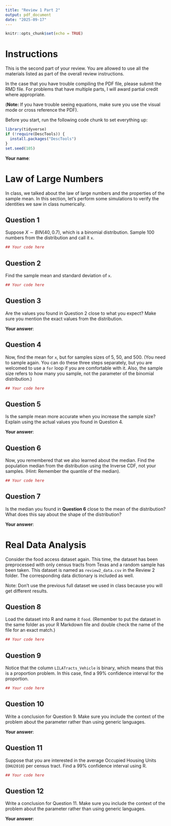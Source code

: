 ---
title: "Review 1 Part 2"
output: pdf_document
date: "2025-09-17"
---

```{r setup, include=FALSE}
knitr::opts_chunk$set(echo = TRUE)
```

# Instructions

This is the second part of your review. You are allowed to use all the materials listed as part of the overall review instructions.

In the case that you have trouble compiling the PDF file, please submit the RMD file. For problems that have multiple parts, I will award partial credit where appropriate.

(**Note:** If you have trouble seeing equations, make sure you use the visual mode or cross reference the PDF).

Before you start, run the following code chunk to set everything up:

```{r, message=FALSE}
library(tidyverse)
if (!require(DescTools)) {
  install.packages("DescTools")
}
set.seed(105)
```

**Your name**:

\newpage

# Law of Large Numbers

In class, we talked about the law of large numbers and the properties of the sample mean. In this section, let's perform some simulations to verify the identities we saw in class numerically.

## Question 1

Suppose $X \sim BIN(40, 0.7)$, which is a binomial distribution. Sample 100 numbers from the distribution and call it `x`.

```{r}
## Your code here

```

## Question 2

Find the sample mean and standard deviation of `x`.

```{r}
## Your code here

```

## Question 3

Are the values you found in Question 2 close to what you expect? Make sure you mention the exact values from the distribution.

**Your answer**:

## Question 4

Now, find the mean for `x`, but for samples sizes of 5, 50, and 500. (You need to sample again. You can do these three steps separately, but you are welcomed to use a `for` loop if you are comfortable with it. Also, the sample size refers to how many you sample, not the parameter of the binomial distribution.)

```{r}
## Your code here

```

## Question 5

Is the sample mean more accurate when you increase the sample size? Explain using the actual values you found in Question 4.

**Your answer**:

## Question 6

Now, you remembered that we also learned about the median. Find the population median from the distribution using the Inverse CDF, not your samples. (Hint: Remember the quantile of the median).

```{r}
## Your code here

```

## Question 7

Is the median you found in **Question 6** close to the mean of the distribution? What does this say about the shape of the distribution?

**Your answer**:

\newpage

# Real Data Analysis

Consider the food access dataset again. This time, the dataset has been preprocessed with only census tracts from Texas and a random sample has been taken. This dataset is named as `review2_data.csv` in the Review 2 folder. The corresponding data dictionary is included as well.

Note: Don't use the previous full dataset we used in class because you will get different results.

## Question 8

Load the dataset into R and name it `food`. (Remember to put the dataset in the same folder as your R Markdown file and double check the name of the file for an exact match.)

```{r}
## Your code here

```

## Question 9

Notice that the column `LILATracts_Vehicle` is binary, which means that this is a proportion problem. In this case, find a 99% confidence interval for the proportion.

```{r}
## Your code here

```

## Question 10

Write a conclusion for Question 9. Make sure you include the context of the problem about the parameter rather than using generic languages.

**Your answer**:

## Question 11

Suppose that you are interested in the average Occupied Housing Units (`OHU2010`) per census tract. Find a 99% confidence interval using R.

```{r}
## Your code here

```

## Question 12

Write a conclusion for Question 11. Make sure you include the context of the problem about the parameter rather than using generic languages.

**Your answer**:
